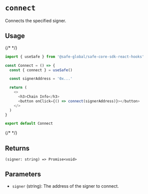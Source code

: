 # `connect`

Connects the specified signer.

## Usage

{/* <!-- vale off --> */}

```typescript
import { useSafe } from '@safe-global/safe-core-sdk-react-hooks'

const Connect = () => {
  const { connect } = useSafe()

  const signerAddress = '0x...'

  return (
    <>
      <h3>Chain Info</h3>
      <button onClick={() => connect(signerAddress)}></button>
    </>
  )
}

export default Connect
```

{/* <!-- vale on --> */}

## Returns

`(signer: string) => Promise<void>`

## Parameters

- `signer` (string): The address of the signer to connect.

